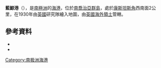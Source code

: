 {{Coord|54|4|S|37|1|W|source:GNIS|display=title}}
'''藍鯨港'''（{{lang-en|Blue Whale Harbour}}），是[[南極洲|南極洲]]的[[海港|海港]]，位於[[南喬治亞群島|南喬治亞群島]]，處於[[康斯坦斯角|康斯坦斯角]]西南面2公里，在1930年由[[英國|英國]]研究隊繪入地圖，由[[英國海外領土|英國海外領土]]管轄。

==參考資料==
*{{cite gnis | type = antarid | id = 1553| name = Blue Whale Harbour | accessdate = 2011-07-27}}
*{{usgs-gazetteer|id=1553}}

{{Antarctica-geo-stub}}
[[Category:南极洲海港|Category:南极洲海港]]